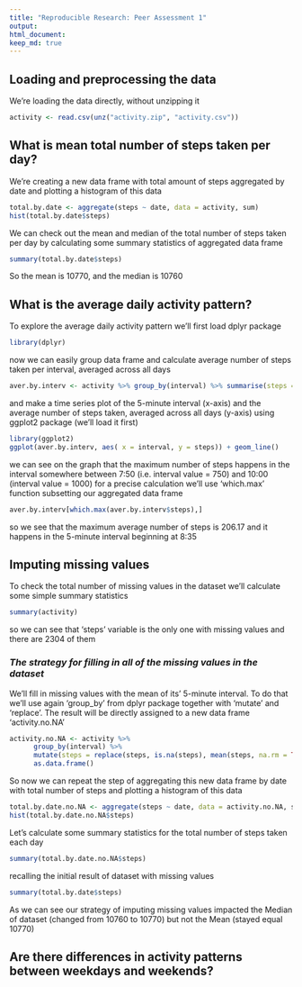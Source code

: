 ```yaml
---
title: "Reproducible Research: Peer Assessment 1"
output: 
html_document:
keep_md: true
---
```



## Loading and preprocessing the data

We're loading the data directly, without unzipping it

```r
activity <- read.csv(unz("activity.zip", "activity.csv"))
```

## What is mean total number of steps taken per day?

We're creating a new data frame with total amount of steps aggregated by date
and plotting a histogram of this data 

```r
total.by.date <- aggregate(steps ~ date, data = activity, sum)
hist(total.by.date$steps)
```

We can check out the mean and median of the total number of steps taken per day
by calculating some summary statistics of aggregated data frame

```r
summary(total.by.date$steps)
```

So the mean is 10770, and the median is 10760

## What is the average daily activity pattern?

To explore the average daily activity pattern we'll first load dplyr package

```r
library(dplyr)
```

now we can easily group data frame and calculate average number of steps taken per interval, averaged across all days

```r
aver.by.interv <- activity %>% group_by(interval) %>% summarise(steps = mean(steps, na.rm = TRUE))
```

and make a time series plot of the 5-minute interval (x-axis) and the average number of steps taken, averaged across all days (y-axis) using ggplot2 package (we'll load it first)

```r
library(ggplot2)
ggplot(aver.by.interv, aes( x = interval, y = steps)) + geom_line()
```

we can see on the graph that the maximum number of steps happens in the interval somewhere between 7:50
(i.e. interval value = 750) and 10:00 (interval value = 1000)
for a precise calculation we'll use 'which.max' function subsetting our aggregated data frame 

```r
aver.by.interv[which.max(aver.by.interv$steps),]
```

so we see that the maximum average number of steps is 206.17 and it happens in the 5-minute interval beginning at 8:35

## Imputing missing values

To check the total number of missing values in the dataset we'll calculate some simple summary statistics

```r
summary(activity)
```

so we can see that 'steps' variable is the only one with missing values and there are 2304 of them

### *The strategy for filling in all of the missing values in the dataset*
We'll fill in missing values with the mean of its' 5-minute interval. To do that we'll use again 'group_by' from 
dplyr package together with 'mutate' and 'replace'. The result will be directly assigned to a new data frame 'activity.no.NA'

```r
activity.no.NA <- activity %>% 
      group_by(interval) %>%
      mutate(steps = replace(steps, is.na(steps), mean(steps, na.rm = TRUE))) %>%
      as.data.frame()

```

So now we can repeat the step of aggregating this new data frame by date with total number of steps
and plotting a histogram of this data 

```r
total.by.date.no.NA <- aggregate(steps ~ date, data = activity.no.NA, sum)
hist(total.by.date.no.NA$steps)
```

Let's calculate some summary statistics for the total number of steps taken each day
```r
summary(total.by.date.no.NA$steps)
```

recalling the initial result of dataset with missing values
```r
summary(total.by.date$steps)
```

As we can see our strategy of imputing missing values impacted the Median of dataset (changed from 10760 to 10770) but not the Mean (stayed equal 10770)


## Are there differences in activity patterns between weekdays and weekends?
